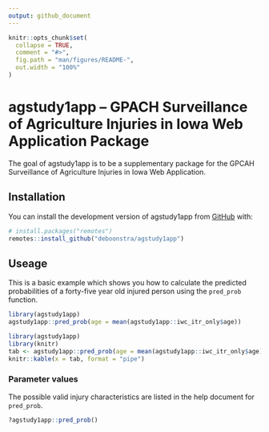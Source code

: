 ```yaml
---
output: github_document
---
```


<!-- README.md is generated from README.Rmd. Please edit that file -->

```r
knitr::opts_chunk$set(
  collapse = TRUE,
  comment = "#>",
  fig.path = "man/figures/README-",
  out.width = "100%"
)
```

# agstudy1app -- GPACH Surveillance of Agriculture Injuries in Iowa Web Application Package

The goal of agstudy1app is to be a supplementary package for the GPCAH Surveillance of Agriculture Injuries in Iowa Web Application.

## Installation

You can install the development version of agstudy1app from [GitHub](https://github.com/deboonstra/agstudy1app/tree/main) with:

```r
# install.packages("remotes")
remotes::install_github("deboonstra/agstudy1app")
```

## Useage

This is a basic example which shows you how to calculate the predicted probabilities of a forty-five year old injured person using the `pred_prob` function.

```r
library(agstudy1app)
agstudy1app::pred_prob(age = mean(agstudy1app::iwc_itr_only$age))
```
```r
library(agstudy1app)
library(knitr)
tab <- agstudy1app::pred_prob(age = mean(agstudy1app::iwc_itr_only$age))
knitr::kable(x = tab, format = "pipe")
```

### Parameter values
The possible valid injury characteristics are listed in the help document for `pred_prob`.
```r
?agstudy1app::pred_prob()
```